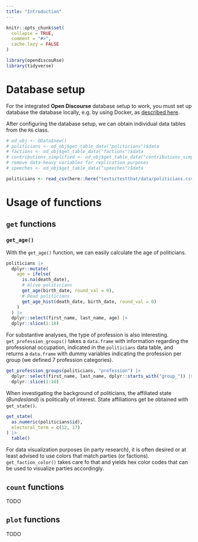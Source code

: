 ```yaml
---
title: "Introduction"
---
```


```r
knitr::opts_chunk$set(
  collapse = TRUE,
  comment = "#>",
  cache.lazy = FALSE
)
```

```r
library(opendiscouRse)
library(tidyverse)
```

# Database setup

For the integrated __Open Discourse__ database setup to work, you must set up database the database locally, e.g. by using Docker, as [described here](https://github.com/open-discourse/open-discourse#docker-setup).

After configuring the database setup, we can obtain individual data tables from the `R6` class.

```r
# od_obj <- OData$new()
# politicians <- od_obj$get_table_data("politicians")$data
# factions <- od_obj$get_table_data("factions")$data
# contributions_simplified <- od_obj$get_table_data("contributions_simplified")$data
# remove data-heavy variables for replication purposes
# speeches <- od_obj$get_table_data("speeches")$data
```

```r
politicians <- read_csv(here::here("tests/testthat/data/politicians.csv"))
```


# Usage of functions

## `get` functions

### `get_age()`

With the `get_age()` function, we can easily calculate the age of politicians.

```r
politicians |> 
  dplyr::mutate(
    age = ifelse(
      is.na(death_date),
      # Alive politicians
      get_age(birth_date, round_val = 0),
      # Dead politicians
      get_age_hist(death_date, birth_date, round_val = 0)
    )
  ) |> 
  dplyr::select(first_name, last_name, age) |>  
  dplyr::slice(1:10)
```

For substantive analyses, the type of profession is also interesting. `get_profession_groups()` takes a `data.frame` with information regarding the professional occupation, indicated in the `politicians` data table, and returns a `data.frame` with dummy variables indicating the profession per group (we defined 7 profession categories).

```r
get_profession_groups(politicians, "profession") |> 
  dplyr::select(first_name, last_name, dplyr::starts_with("group_")) |> 
  dplyr::slice(1:10) 
```

<!-- Additional parliamentary information is particularly interesting for users of the __Open Discourse__ database. The number of covered electoral terms can be obtained with `get_ets()`. If we are for instance interested in how many electoral terms famous politicians, e.g. _Angela Merkel_, have covered, we can compute it easily.  -->

<!-- 8 electoral terms, what a parliamentary career! -->

<!-- ```{r} -->
<!-- speeches |>  -->
<!--   dplyr::filter(first_name == "Angela" & last_name == "Merkel") |>  -->
<!--   dplyr::mutate(electoral_term = as.numeric(electoral_term)) |>  -->
<!--   get_ets("electoral_term", merge = FALSE) -->
<!-- ``` -->

When investigating the background of politicians, the affiliated state (*Bundesland*) is politically of interest. State affiliations get be obtained with `get_state()`.

```r
get_state(
  as.numeric(politicians$id), 
  electoral_term = c(12, 17)
) |> 
  table()
```

For data visualization purposes (in party research), it is often desired or at least advised to use colors that match parties (or factions). `get_faction_color()` takes care fo that and yields hex color codes that can be used to visualize parties accordingly.

<!-- ```{r} -->
<!-- get_faction_color(factions$abbreviation, id_type = "faction_name") -->
<!-- ``` -->

<!-- Ultimately, for research purposes, reporting up-to-date descriptive statistics is crucial. In articles, these are mostly reported in a _Table 1_ (also in [__Open Discourse__'s data paper](https://osf.io/preprints/socarxiv/dx87u/). `get_table_1()` takes care of that and generates an up-to-date _Table 1_. -->

<!-- ```{r, cache=T} -->
<!-- table_1 <- get_table_1( -->
<!--   speeches, -->
<!--   contributions_simplified -->
<!-- ) -->

<!-- table_1 |>  -->
<!--   kableExtra::kbl(caption = "Descriptive Statistics of Speeches and Contributions") |>  -->
<!--   kableExtra::kable_classic(full_width = F) -->
<!-- ``` -->

## `count` functions

TODO

## `plot` functions

TODO
